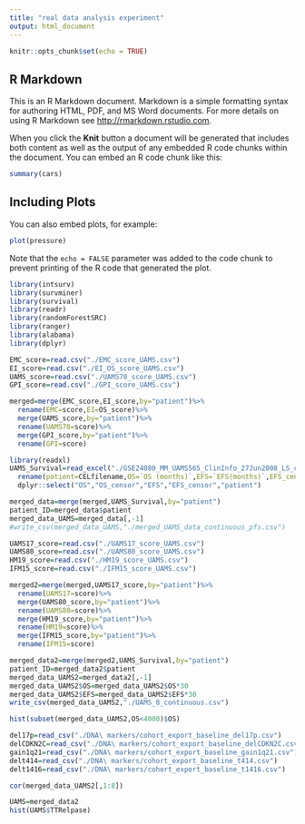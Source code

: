 ```yaml
---
title: "real data analysis experiment"
output: html_document
---
```


```r
knitr::opts_chunk$set(echo = TRUE)
```

## R Markdown

This is an R Markdown document. Markdown is a simple formatting syntax for authoring HTML, PDF, and MS Word documents. For more details on using R Markdown see <http://rmarkdown.rstudio.com>.

When you click the **Knit** button a document will be generated that includes both content as well as the output of any embedded R code chunks within the document. You can embed an R code chunk like this:

```r
summary(cars)
```

## Including Plots

You can also embed plots, for example:

```r
plot(pressure)
```

Note that the `echo = FALSE` parameter was added to the code chunk to prevent printing of the R code that generated the plot.

```r
library(intsurv)
library(survminer)
library(survival)
library(readr)
library(randomForestSRC)
library(ranger)
library(alabama)
library(dplyr)
```

```r
EMC_score=read.csv("./EMC_score_UAMS.csv")
EI_score=read.csv("./EI_OS_score_UAMS.csv")
UAMS_score=read.csv("./UAMS70_score_UAMS.csv")
GPI_score=read.csv("./GPI_score_UAMS.csv")
```

```r
merged=merge(EMC_score,EI_score,by="patient")%>%
  rename(EMC=score,EI=OS_score)%>%
  merge(UAMS_score,by="patient")%>%
  rename(UAMS70=score)%>%
  merge(GPI_score,by="patient")%>%
  rename(GPI=score)
```


```r
library(readxl)
UAMS_Survival=read_excel("./GSE24080_MM_UAMS565_ClinInfo_27Jun2008_LS_clean.xls")%>%
  rename(patient=CELfilename,OS=`OS (months)`,EFS=`EFS(months)`,EFS_censor=`EFS-censor`,OS_censor=`OS-censor`)%>%
  dplyr::select("OS","OS_censor","EFS","EFS_censor","patient")
```

```r
merged_data=merge(merged,UAMS_Survival,by="patient")
patient_ID=merged_data$patient
merged_data_UAMS=merged_data[,-1]
#write_csv(merged_data_UAMS,"./merged_UAMS_data_continuous_pfs.csv")
```

```r
UAMS17_score=read.csv("./UAMS17_score_UAMS.csv")
UAMS80_score=read.csv("./UAMS80_score_UAMS.csv")
HM19_score=read.csv("./HM19_score_UAMS.csv")
IFM15_score=read.csv("./IFM15_score_UAMS.csv")
```

```r
merged2=merge(merged,UAMS17_score,by="patient")%>%
  rename(UAMS17=score)%>%
  merge(UAMS80_score,by="patient")%>%
  rename(UAMS80=score)%>%
  merge(HM19_score,by="patient")%>%
  rename(HM19=score)%>%
  merge(IFM15_score,by="patient")%>%
  rename(IFM15=score)
```

```r
merged_data2=merge(merged2,UAMS_Survival,by="patient")
patient_ID=merged_data2$patient
merged_data_UAMS2=merged_data2[,-1]
merged_data_UAMS2$OS=merged_data_UAMS2$OS*30
merged_data_UAMS2$EFS=merged_data_UAMS2$EFS*30
write_csv(merged_data_UAMS2,"./UAMS_8_continuous.csv")
```

```r
hist(subset(merged_data_UAMS2,OS<4000)$OS)
```


```r
del17p=read_csv("./DNA\ markers/cohort_export_baseline_del17p.csv")
delCDKN2C=read_csv("./DNA\ markers/cohort_export_baseline_delCDKN2C.csv")
gain1q21=read_csv("./DNA\ markers/cohort_export_baseline_gain1q21.csv")
delt414=read_csv("./DNA\ markers/cohort_export_baseline_t414.csv")
delt1416=read_csv("./DNA\ markers/cohort_export_baseline_t1416.csv")
```


```r
cor(merged_data_UAMS2[,1:8])
```
```r
UAMS=merged_data2
hist(UAMS$TTRelpase)
```


